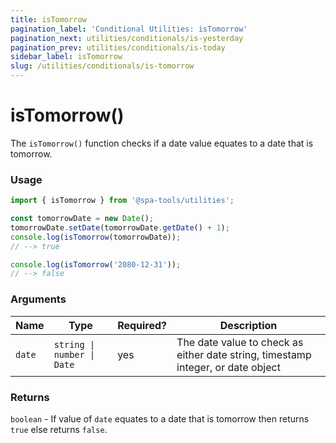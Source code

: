 ```yaml
---
title: isTomorrow
pagination_label: 'Conditional Utilities: isTomorrow'
pagination_next: utilities/conditionals/is-yesterday
pagination_prev: utilities/conditionals/is-today
sidebar_label: isTomorrow
slug: /utilities/conditionals/is-tomorrow
---
```



<PackageCaption packageName='@spa-tools/utilities' />

# isTomorrow()

The `isTomorrow()` function checks if a date value equates to a date that is tomorrow.

### Usage

```ts
import { isTomorrow } from '@spa-tools/utilities';

const tomorrowDate = new Date();
tomorrowDate.setDate(tomorrowDate.getDate() + 1);
console.log(isTomorrow(tomorrowDate));
// --> true

console.log(isTomorrow('2080-12-31'));
// --> false
```

### Arguments

| Name   | Type                       | Required? | Description                                                                      |
| ------ | -------------------------- | --------- | -------------------------------------------------------------------------------- |
| `date` | `string \| number \| Date` | yes       | The date value to check as either date string, timestamp integer, or date object |

### Returns

`boolean` - If value of `date` equates to a date that is tomorrow then returns `true` else returns `false`.
